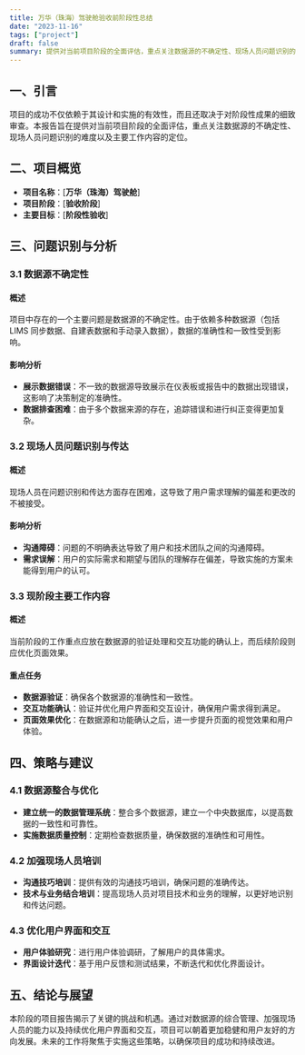 ```yaml
---
title: 万华（珠海）驾驶舱验收前阶段性总结
date: "2023-11-16"
tags: ["project"]
draft: false
summary: 提供对当前项目阶段的全面评估，重点关注数据源的不确定性、现场人员问题识别的难度以及主要工作内容的定位。
---
```


## 一、引言

项目的成功不仅依赖于其设计和实施的有效性，而且还取决于对阶段性成果的细致审查。本报告旨在提供对当前项目阶段的全面评估，重点关注数据源的不确定性、现场人员问题识别的难度以及主要工作内容的定位。

## 二、项目概览

- **项目名称**：[**万华（珠海）驾驶舱**]
- **项目阶段**：[**验收阶段**]
- **主要目标**：[**阶段性验收**]

## 三、问题识别与分析

### 3.1 数据源不确定性

#### 概述

项目中存在的一个主要问题是数据源的不确定性。由于依赖多种数据源（包括 LIMS 同步数据、自建表数据和手动录入数据），数据的准确性和一致性受到影响。

#### 影响分析

- **展示数据错误**：不一致的数据源导致展示在仪表板或报告中的数据出现错误，这影响了决策制定的准确性。
- **数据排查困难**：由于多个数据来源的存在，追踪错误和进行纠正变得更加复杂。

### 3.2 现场人员问题识别与传达

#### 概述

现场人员在问题识别和传达方面存在困难，这导致了用户需求理解的偏差和更改的不被接受。

#### 影响分析

- **沟通障碍**：问题的不明确表达导致了用户和技术团队之间的沟通障碍。
- **需求误解**：用户的实际需求和期望与团队的理解存在偏差，导致实施的方案未能得到用户的认可。

### 3.3 现阶段主要工作内容

#### 概述

当前阶段的工作重点应放在数据源的验证处理和交互功能的确认上，而后续阶段则应优化页面效果。

#### 重点任务

- **数据源验证**：确保各个数据源的准确性和一致性。
- **交互功能确认**：验证并优化用户界面和交互设计，确保用户需求得到满足。
- **页面效果优化**：在数据源和功能确认之后，进一步提升页面的视觉效果和用户体验。

## 四、策略与建议

### 4.1 数据源整合与优化

- **建立统一的数据管理系统**：整合多个数据源，建立一个中央数据库，以提高数据的一致性和可靠性。
- **实施数据质量控制**：定期检查数据质量，确保数据的准确性和可用性。

### 4.2 加强现场人员培训

- **沟通技巧培训**：提供有效的沟通技巧培训，确保问题的准确传达。
- **技术与业务结合培训**：提高现场人员对项目技术和业务的理解，以更好地识别和传达问题。

### 4.3 优化用户界面和交互

- **用户体验研究**：进行用户体验调研，了解用户的具体需求。
- **界面设计迭代**：基于用户反馈和测试结果，不断迭代和优化界面设计。

## 五、结论与展望

本阶段的项目报告揭示了关键的挑战和机遇。通过对数据源的综合管理、加强现场人员的能力以及持续优化用户界面和交互，项目可以朝着更加稳健和用户友好的方向发展。未来的工作将聚焦于实施这些策略，以确保项目的成功和持续改进。
